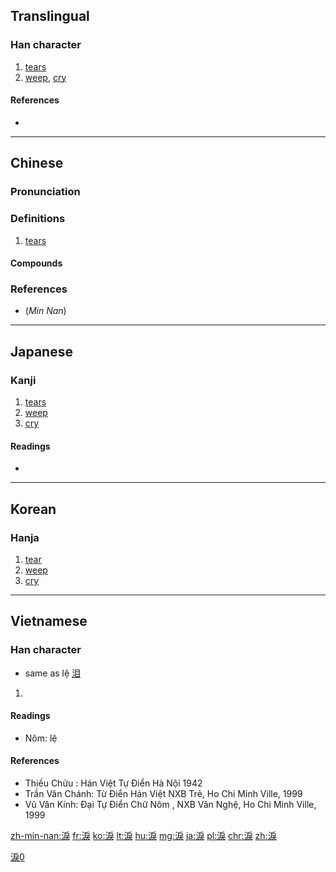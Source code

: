 {{also|泪|涙}}
==Translingual==
{{ja-forms|[[涙]]|[[泪]]|[[淚]]}}

===Han character===
{{Han char|rn=85|rad=水|as=08|sn=11|four=33134|canj=EHSK,XEHSK|ids=⿰氵戾}}

# [[tear]]s
# [[weep]], [[cry]]

====References====
* {{Han ref|kx=0630.020|dkj=17644|dj=1032.050|hdz=31662.070|uh=6DDA|ud=28122|bh=B25C|bd=45660}}

----

==Chinese==
{{zh-forms|s=泪}}

===Pronunciation===
{{zh-pron
|m=lèi,lì
|c=leoi6
|h=pfs=
|md=
|mn=lūi
|w=
|mc=y
|oc=y
|cat=n
}}

===Definitions===
{{zh-hanzi}}

# [[tear]]s

====Compounds====
{{der3
|{{zh-l|淚痕}}
|{{zh-l|淚花}}, {{zh-l|淚花兒}}
|{{zh-l|淚漣漣}}
|{{zh-l|淚囊}}
|{{zh-l|淚人兒}}
|{{zh-l|淚容}}
|{{zh-l|淚如泉湧}}
|{{zh-l|淚水}}
|{{zh-l|淚汪汪}}, {{zh-l|淚汪汪兒}}
|{{zh-l|淚腺}}
|{{zh-l|淚眼}}
|{{zh-l|淚液}}
|{{zh-l|淚盈盈}}
|{{zh-l|淚雨}}
|{{zh-l|淚珠}}
}}

===References===
* (''Min Nan'') {{thcwd|7532}}

----

==Japanese==

===Kanji===
{{ja-kanji|grade=|rs=水08|style=ky|shin=涙}}

# [[tears]]
# [[weep]]
# [[cry]]

====Readings====
* {{ja-readings|on=[[るい]] (rui), [[れい]] (rei)|kun=[[なみだ]] (namida)}}

----

==Korean==

===Hanja===
{{ko-hanja|hangeul=[[루]], [[누]]|eumhun=|rv=ru, nu|mr=ru, nu|y=lwu, nwu}}

# [[tear]]
# [[weep]]
# [[cry]]

----

==Vietnamese==

===Han character===
{{vi-hantu|[[lệ]], [[luỵ]]|rs=水08}}
* same as lệ [[泪]]

# {{defn|lang=vi|sort=水08}}

====Readings====
* Nôm: lệ

====References====
* Thiều Chửu : Hán Việt Tự Điển Hà Nội 1942
* Trần Văn Chánh: Từ Điển Hán Việt NXB Trẻ, Ho Chi Minh Ville, 1999
* Vũ Văn Kính: Đại Tự Điển Chữ Nôm , NXB Văn Nghệ, Ho Chi Minh Ville, 1999

[[Category:CJKV characters simplified differently in Japan and China|淚0]]

[[zh-min-nan:淚]]
[[fr:淚]]
[[ko:淚]]
[[lt:淚]]
[[hu:淚]]
[[mg:淚]]
[[ja:淚]]
[[pl:淚]]
[[chr:淚]]
[[zh:淚]]